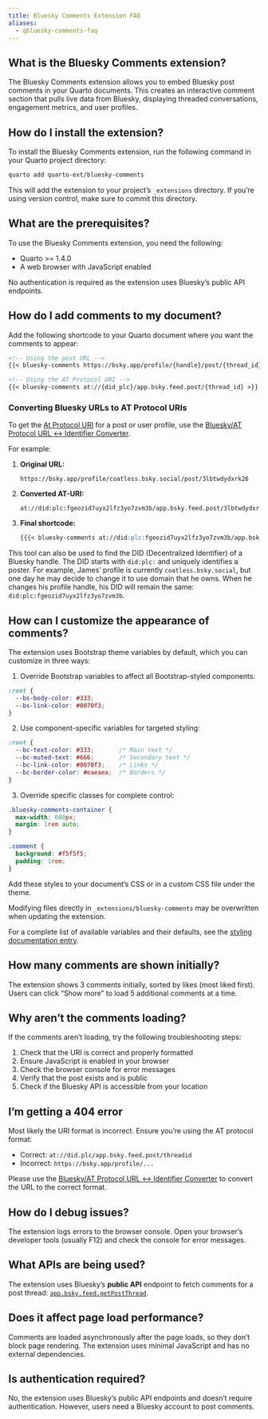 ```yaml
---
title: Bluesky Comments Extension FAQ
aliases:
  - qbluesky-comments-faq
---
```


## What is the Bluesky Comments extension?

The Bluesky Comments extension allows you to embed Bluesky post comments in your Quarto documents. This creates an interactive comment section that pulls live data from Bluesky, displaying threaded conversations, engagement metrics, and user profiles.

## How do I install the extension?

To install the Bluesky Comments extension, run the following command in your Quarto project directory:

```bash
quarto add quarto-ext/bluesky-comments
```

This will add the extension to your project's `_extensions` directory. If you're using version control, make sure to commit this directory.

## What are the prerequisites?

To use the Bluesky Comments extension, you need the following:

- Quarto >= 1.4.0
- A web browser with JavaScript enabled

No authentication is required as the extension uses Bluesky's public API endpoints.

## How do I add comments to my document?

Add the following shortcode to your Quarto document where you want the comments to appear:

```markdown
<!-- Using the post URL -->
{{< bluesky-comments https://bsky.app/profile/{handle}/post/{thread_id} >>}}

<!-- Using the AT Protocol URI -->
{{< bluesky-comments at://{did_plc}/app.bsky.feed.post/{thread_id} >}}
```

### Converting Bluesky URLs to AT Protocol URIs {#convert-to-atproto-uri}

To get the [At Protocol URI](https://atproto.com/specs/at-uri-scheme) for a post or user profile, use the [Bluesky/AT Protocol URL ↔ Identifier Converter](https://web-apps.thecoatlessprofessor.com/bluesky/profile-or-post-to-did-at-uri.html).

For example:

1. **Original URL:**
   ```
   https://bsky.app/profile/coatless.bsky.social/post/3lbtwdydxrk26
   ```

2. **Converted AT-URI:**
   ```
   at://did:plc:fgeozid7uyx2lfz3yo7zvm3b/app.bsky.feed.post/3lbtwdydxrk26
   ```

3. **Final shortcode:**
   ````markdown
   {{{< bluesky-comments at://did:plc:fgeozid7uyx2lfz3yo7zvm3b/app.bsky.feed.post/3lbtwdydxrk26 >}}}
   ````

This tool can also be used to find the DID (Decentralized Identifier) of a Bluesky handle.
The DID starts with `did:plc:` and uniquely identifies a poster.
For example, James' profile is currently `coatless.bsky.social`, but one day he may decide to change it to use domain that he owns.
When he changes his profile handle, his DID will remain the same: `did:plc:fgeozid7uyx2lfz3yo7zvm3b`.

## How can I customize the appearance of comments?

The extension uses Bootstrap theme variables by default, which you can customize in three ways:

1. Override Bootstrap variables to affect all Bootstrap-styled components:

```css
:root {
  --bs-body-color: #333;
  --bs-link-color: #0070f3;
}
```

2. Use component-specific variables for targeted styling:

```css
:root {
  --bc-text-color: #333;       /* Main text */
  --bc-muted-text: #666;       /* Secondary text */
  --bc-link-color: #0070f3;    /* Links */
  --bc-border-color: #eaeaea;  /* Borders */
}
```

3. Override specific classes for complete control:

```css
.bluesky-comments-container {
  max-width: 600px;
  margin: 1rem auto;
}

.comment {
  background: #f5f5f5;
  padding: 1rem;
}
```

Add these styles to your document's CSS or in a custom CSS file under the theme. 

:::{.callout-warning}
Modifying files directly in `_extensions/bluesky-comments` may be overwritten when updating the extension.
:::

For a complete list of available variables and their defaults, see the [styling documentation entry](index.qmd#styling).

## How many comments are shown initially?

The extension shows 3 comments initially, sorted by likes (most liked first). Users can click "Show more" to load 5 additional comments at a time.


## Why aren't the comments loading?

If the comments aren't loading, try the following troubleshooting steps:

1. Check that the URI is correct and properly formatted
2. Ensure JavaScript is enabled in your browser
3. Check the browser console for error messages
4. Verify that the post exists and is public
5. Check if the Bluesky API is accessible from your location

## I'm getting a 404 error

Most likely the URI format is incorrect. Ensure you're using the AT protocol format:

- Correct: `at://did.plc/app.bsky.feed.post/threadid`
- Incorrect: `https://bsky.app/profile/...`

Please use the [Bluesky/AT Protocol URL ↔ Identifier Converter](https://web-apps.thecoatlessprofessor.com/bluesky/profile-or-post-to-did-at-uri.html) to convert the URL to the correct format.

## How do I debug issues?

The extension logs errors to the browser console. Open your browser's developer tools (usually F12) and check the console for error messages.

## What APIs are being used?

The extension uses Bluesky's **public API** endpoint to fetch comments for a post thread: [`app.bsky.feed.getPostThread`](https://docs.bsky.app/docs/api/app-bsky-feed-get-post-thread).

## Does it affect page load performance?

Comments are loaded asynchronously after the page loads, so they don't block page rendering. The extension uses minimal JavaScript and has no external dependencies.

## Is authentication required?

No, the extension uses Bluesky's public API endpoints and doesn't require authentication. However, users need a Bluesky account to post comments.
